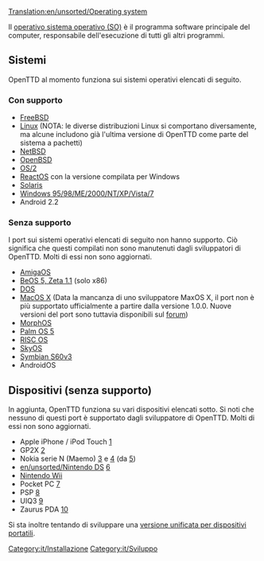 [[Translation:en/unsorted/Operating system]]

Il [https://www.wikipedia.org/wiki/it:Sistema operativo sistema operativo (SO)] è il programma software principale del computer, responsabile dell'esecuzione di tutti gli altri programmi.

== Sistemi ==
OpenTTD al momento funziona sui sistemi operativi elencati di seguito.

=== Con supporto ===
* [http://www.freshports.org/games/openttd/ FreeBSD]
* [http://www.openttd.org Linux] (NOTA: le diverse distribuzioni Linux si comportano diversamente, ma alcune includono già l'ultima versione di OpenTTD come parte del sistema a pachetti)
* [http://riksun.riken.go.jp/pub/pub/NetBSD/NetBSD-current/pkgsrc/games/openttd/ NetBSD]
* [http://www.openbsd.org/cgi-bin/cvsweb/ports/games/openttd/ OpenBSD]
* [http://www.openttd.org OS/2]
* [http://reactosde.re.funpic.de/catappdetail.php?cat=Games&appnr=146 ReactOS] con la versione compilata per Windows
* [http://www.softagalleria.net/openttd-solaris.php Solaris]
* [http://www.openttd.org Windows 95/98/ME/2000/NT/XP/Vista/7]
* Android 2.2

=== Senza supporto ===
I port sui sistemi operativi elencati di seguito non hanno supporto. Ciò significa che questi compilati non sono manutenuti dagli sviluppatori di OpenTTD. Molti di essi non sono aggiornati.

* [http://www.os4depot.net/index.php?function=showfile&file=game/strategy/openttd.lha AmigaOS]
* [http://bebits.com/app/3810 BeOS 5, Zeta 1.1] (solo x86) 
* [[en/unsorted/OpenTTD DOS|DOS]]
* [http://www.openttd.org MacOS X] (Data la mancanza di uno sviluppatore MaxOS X, il port non è più supportato ufficialmente a partire dalla versione 1.0.0. Nuove versioni del port sono tuttavia disponibili sul [http://www.tt-forums.net forum])
* [http://www.openttd.org MorphOS]
* [http://www.esoftinteractive.com/openttd.html Palm OS 5]
* [http://www.riscos.info/index.php/OpenTTD RISC OS] 
* [http://www.tt-forums.net/viewtopic.php?t=8107 SkyOS]
* [http://www.tt-forums.net/viewtopic.php?f=33&t=35942&st=0&sk=t&sd=a Symbian S60v3]
* AndroidOS

== Dispositivi (senza supporto) ==
In aggiunta, OpenTTD funziona su vari dispositivi elencati sotto. Si noti che nessuno di questi port è supportato dagli sviluppatore di OpenTTD. Molti di essi non sono aggiornati.

* Apple iPhone / iPod Touch [http://www.zodttd.com/wiki/index.php/OpenTTD.app]
* GP2X [http://wiki.gp2x.org/wiki/OpenTTD]
* Nokia serie N (Maemo) [http://myy.haaga-helia.fi/~a0702483/maemo/] e [http://www.tt-forums.net/viewtopic.php?f=33&t=36042] (da [http://openttd.toimii.net/maemo/])
* [[en/unsorted/Nintendo DS]] [http://www.tt-forums.net/viewtopic.php?f=33&t=35306]
* [[en/Archive/Community/Wii|Nintendo Wii]]
* Pocket PC [http://www.esoftinteractive.com/openttd.html]
* PSP [http://openttd.pc-workshop.da.ru/]
* UIQ3 [http://my-symbian.com/forum/viewtopic.php?t=30981]
* Zaurus PDA [http://zsi2.stonekeep.com/index.php?v=d&a=2127]

Si sta inoltre tentando di sviluppare una [[it/versione per dispositivi portatili|versione unificata per dispositivi portatili]].
[[Category:it/Installazione]]
[[Category:it/Sviluppo]]